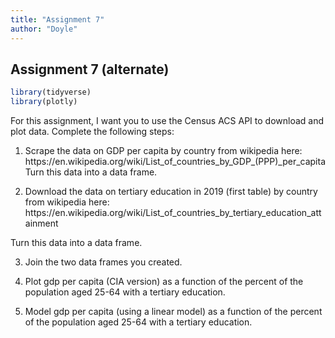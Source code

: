 ```yaml
---
title: "Assignment 7"
author: "Doyle"
---
```


Assignment 7 (alternate)
---
```r
library(tidyverse)
library(plotly)
```
For this assignment, I want you to use the Census ACS API to download and plot data. Complete the following steps:

1. Scrape the data on GDP per capita by country from wikipedia here: https://en.wikipedia.org/wiki/List_of_countries_by_GDP_(PPP)_per_capita
Turn this data into a data frame. 

2. Download the data on tertiary education in 2019 (first table) by country from wikipedia here:
https://en.wikipedia.org/wiki/List_of_countries_by_tertiary_education_attainment

Turn this data into a data frame.


3. Join the two data frames you created.


4. Plot gdp per capita (CIA version) as a function of the percent of the population aged 25-64 with a tertiary education. 




5. Model gdp per capita (using a linear model) as a function of the percent of the population aged 25-64 with a tertiary education. 

